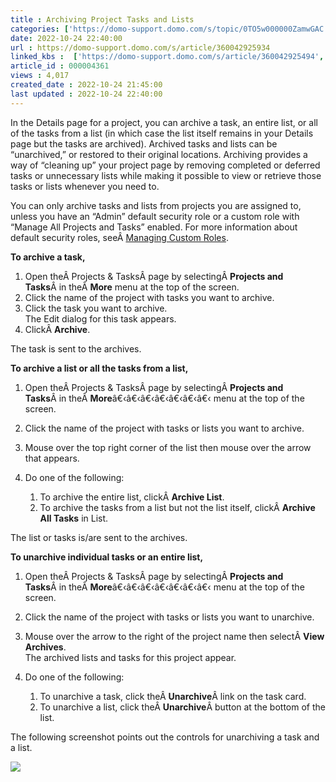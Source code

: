 ```yaml
---
title : Archiving Project Tasks and Lists
categories: ['https://domo-support.domo.com/s/topic/0TO5w000000ZamwGAC']
date: 2022-10-24 22:40:00
url : https://domo-support.domo.com/s/article/360042925934
linked_kbs :  ['https://domo-support.domo.com/s/article/360042925494', 'https://domo-support.domo.com/s/article/360042925934', 'https://domo-support.domo.com/s/knowledge-base', 'https://domo-support.domo.com/s/article/360043429953', 'https://domo-support.domo.com/s/article/360043438973', 'https://domo-support.domo.com/s/article/360043429933', 'https://domo-support.domo.com/s/article/360043429693', 'https://domo-support.domo.com/s/topic/0TO5w000000ZamwGAC', 'https://domo-support.domo.com/s/article/360043429913']
article_id : 000004361
views : 4,017
created_date : 2022-10-24 21:45:00
last updated : 2022-10-24 22:40:00
---
```




In the Details page for a project, you can archive a task, an entire list, or all of the tasks from a list (in which case the list itself remains in your Details page but the tasks are archived). Archived tasks and lists can be "unarchived," or restored to their original locations. Archiving provides a way of "cleaning up" your project page by removing completed or deferred tasks or unnecessary lists while making it possible to view or retrieve those tasks or lists whenever you need to.


You can only archive tasks and lists from projects you are assigned to, unless you have an "Admin" default security role or a custom role with "Manage All Projects and Tasks" enabled. For more information about default security roles, seeÂ [Managing Custom Roles](..\managing_custom_roles\index.html "Default Security Role Reference").


**To archive a task,**


1. Open theÂ Projects & TasksÂ page by selectingÂ **Projects and Tasks**Â in theÂ **More** menu at the top of the screen.
2. Click the name of the project with tasks you want to archive.
3. Click the task you want to archive.  
 The Edit dialog for this task appears.
4. ClickÂ **Archive**.


The task is sent to the archives.


**To archive a list or all the tasks from a list,**


1. Open theÂ Projects & TasksÂ page by selectingÂ **Projects and Tasks**Â in theÂ **More**â€‹â€‹â€‹â€‹â€‹â€‹â€‹ menu at the top of the screen.
2. Click the name of the project with tasks or lists you want to archive.
3. Mouse over the top right corner of the list then mouse over the arrow that appears.
4. Do one of the following:


	1. To archive the entire list, clickÂ **Archive List**.
	2. To archive the tasks from a list but not the list itself, clickÂ **Archive All Tasks** in List.


The list or tasks is/are sent to the archives.


**To unarchive individual tasks or an entire list,**


1. Open theÂ Projects & TasksÂ page by selectingÂ **Projects and Tasks**Â in theÂ **More**â€‹â€‹â€‹â€‹â€‹â€‹â€‹ menu at the top of the screen.
2. Click the name of the project with tasks or lists you want to unarchive.
3. Mouse over the arrow to the right of the project name then selectÂ **View Archives**.  
 The archived lists and tasks for this project appear.
4. Do one of the following:


	1. To unarchive a task, click theÂ **Unarchive**Â link on the task card.
	2. To unarchive a list, click theÂ **Unarchive**Â button at the bottom of the list.


The following screenshot points out the controls for unarchiving a task and a list.


![](0.png)